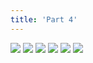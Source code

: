 ```yaml
---
title: 'Part 4'
---
```


![](/images/pelen-purul/part-4/pelen26.jpg)
![](/images/pelen-purul/part-4/pelen27.jpg)
![](/images/pelen-purul/part-4/pelen28.jpg)
![](/images/pelen-purul/part-4/pelen29.jpg)
![](/images/pelen-purul/part-4/pelen30.jpg)
![](/images/pelen-purul/part-4/pelen31.jpg)